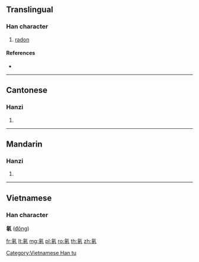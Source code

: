 {{also|氭}}
==Translingual==

===Han character===
{{Han char|rn=84|rad=气|as=05|sn=9|four=80317|canj=ONHEY}}
# [[radon]]

====References====
* {{Han ref|kx=0599.111|hdz=32011.050|uh=6C21|ud=27681|bh=CF6C|bd=53100}}

----

==Cantonese==

===Hanzi===
{{yue-hanzi|jyut=dung1|y=dung1}}

# {{defn|lang=yue|sort=气05}}

----

==Mandarin==

===Hanzi===
{{cmn-hanzi|pin=[[dōng]] ([[dong1]])|wg=tung<sup>1</sup>}}

# {{defn|lang=cmn|sort=气05}}

----

==Vietnamese==

===Han character===
'''氡''' ([[đông]])

[[Category:Vietnamese Han tu]]

[[fr:氡]]
[[lt:氡]]
[[mg:氡]]
[[pl:氡]]
[[ro:氡]]
[[th:氡]]
[[zh:氡]]